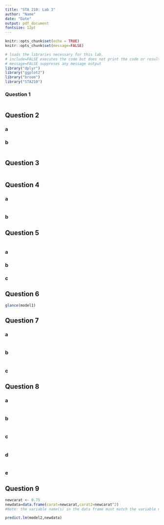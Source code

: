 ```yaml
---
title: "STA 210: Lab 3"
author: "Name"
date: "Date"
output: pdf_document
fontsize: 12pt
---
```


```r
knitr::opts_chunk$set(echo = TRUE)
knitr::opts_chunk$set(message=FALSE)
```

```r
# loads the libraries necessary for this lab.
# include=FALSE executes the code but does not print the code or resulting output.
# message=FALSE suppreses any message output
library("dplyr")
library("ggplot2")
library("broom")
library("STA210")
```

### Question 1 
```r

```

## Question 2

### a


### b
```r

```

## Question 3

```r

```

## Question 4


### a

```r

```

### b


## Question 5
```r

```

### a


### b


### c



## Question 6

```r
glance(model1)
```


## Question 7

### a
```r

```

### b
```r

```

### c


## Question 8

### a
```r

```


### b
```r

```
 
 
### c
```r

```

### d
```r

```


### e


## Question 9 

```r
newcarat <- 0.75
newdata=data.frame(carat=newcarat,carat2=newcarat^2)
#Note: the variable name(s) in the data frame must match the variable name(s) in the model exactly
```


```r
predict.lm(model2,newdata)
```
